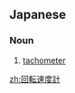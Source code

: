 ==Japanese==
{{ja-kanjitab|かい|てん|そく|ど|けい|yomi=o}}

===Noun===
{{ja-noun|かいてんそくど-けい}}

# [[tachometer]]

[[zh:回転速度計]]